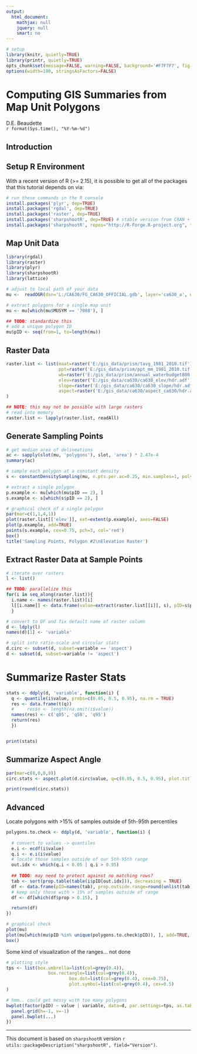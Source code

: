 ---
output:
  html_document:
    mathjax: null
    jquery: null
    smart: no
---

```{r setup, echo=FALSE, results='hide', warning=FALSE}
# setup
library(knitr, quietly=TRUE)
library(printr, quietly=TRUE)
opts_chunk$set(message=FALSE, warning=FALSE, background='#F7F7F7', fig.align='center', fig.retina=2, dev='png', tidy=TRUE, verbose=FALSE)
options(width=100, stringsAsFactors=FALSE)
```

Computing GIS Summaries from Map Unit Polygons
==============================================
D.E. Beaudette
<br>
`r format(Sys.time(), "%Y-%m-%d")`



## Introduction



## Setup R Environment
With a recent version of R (>= 2.15), it is possible to get all of the packages that this tutorial depends on via:
```{r install-deps, eval=FALSE}
# run these commands in the R console
install.packages('plyr', dep=TRUE)
install.packages('rgdal', dep=TRUE)
install.packages('raster', dep=TRUE)
install.packages('sharpshootR', dep=TRUE) # stable version from CRAN + dependencies
install.packages('sharpshootR', repos="http://R-Forge.R-project.org", type='source') # most recent copy from r-forge
```


## Map Unit Data
```{r get-mu-data, fig.width=6, fig.height=7, results='hide'}
library(rgdal)
library(raster)
library(plyr)
library(sharpshootR)
library(lattice)

# adjust to local path of your data
mu <-  readOGR(dsn='L:/CA630/FG_CA630_OFFICIAL.gdb', layer='ca630_a', encoding='OpenFileGDB', stringsAsFactors = FALSE)

# extract polygons for a single map unit
mu <- mu[which(mu$MUSYM == '7088'), ]

## TODO: standardize this
# add a unique polygon ID
mu$pID <- seq(from=1, to=length(mu))
```


## Raster Data
```{r load-raster-data, fig.width=6, fig.height=7}
raster.list <- list(maat=raster('E:/gis_data/prism/tavg_1981_2010.tif'), 
                    ppt=raster('E:/gis_data/prism/ppt_mm_1981_2010.tif'),
                    wb=raster('E:/gis_data/prism/annual_waterbudget800.tif'),
                    elev=raster('E:/gis_data/ca630/ca630_elev/hdr.adf'),
                    slope=raster('E:/gis_data/ca630/ca630_slope/hdr.adf'),
                    aspect=raster('E:/gis_data/ca630/aspect_ca630/hdr.adf')
)

## NOTE: this may not be possible with large rasters
# read into memory
raster.list <- lapply(raster.list, readAll)
```


## Generate Sampling Points
```{r generate-sampling-points, fig.width=6, fig.height=6}
# get median area of delineations
ac <- sapply(slot(mu, 'polygons'), slot, 'area') * 2.47e-4
summary(ac)

# sample each polygon at a constant density
s <- constantDensitySampling(mu, n.pts.per.ac=0.25, min.samples=1, polygon.id='pID')

# extract a single polygon
p.example <- mu[which(mu$pID == 2), ]
s.example <- s[which(s$pID == 2), ]

# graphical check of a single polygon
par(mar=c(1,1,4,1))
plot(raster.list[['elev']], ext=extent(p.example), axes=FALSE)
plot(p.example, add=TRUE)
points(s.example, cex=0.75, pch=3, col='red')
box()
title('Sampling Points, Polygon #2\nElevation Raster')
```


## Extract Raster Data at Sample Points
```{r extract-at-points, fig.width=6, fig.height=7}
# iterate over rasters
l <- list()

## TODO: parallelize this
for(i in seq_along(raster.list)){
  i.name <- names(raster.list)[i]
  l[[i.name]] <- data.frame(value=extract(raster.list[[i]], s), pID=s$pID)
  }

# convert to DF and fix default name of raster column
d <- ldply(l)
names(d)[1] <- 'variable'

# split into ratio-scale and circular stats
d.circ <- subset(d, subset=variable == 'aspect')
d <- subset(d, subset=variable != 'aspect')
```

# Summarize Raster Stats
```{r summarize-samples, fig.width=6, fig.height=7}
stats <- ddply(d, 'variable', function(i) {
  q <- quantile(i$value, probs=c(0.05, 0.5, 0.95), na.rm = TRUE)
  res <- data.frame(t(q))
  #     res$n <- length(na.omit(i$value))
  names(res) <- c('q05', 'q50', 'q95')
  return(res)
  })


print(stats)
```

## Summarize Aspect Angle
```{r summarize-aspect, fig.width=6, fig.height=6}
par(mar=c(0,0,0,0))
circ.stats <- aspect.plot(d.circ$value, q=c(0.05, 0.5, 0.95), plot.title='xxx', pch=NA, bg='RoyalBlue', col='black', arrow.col=c('grey', 'red', 'grey'), stack=FALSE, p.bw=90)

print(round(circ.stats))
```


## Advanced

Locate polygons with >15% of samples outside of 5th-95th percentiles
```{r summarize-by-poly-2, fig.width=7, fig.height=7}
polygons.to.check <- ddply(d, 'variable', function(i) {
  
  # convert to values -> quantiles
  e.i <- ecdf(i$value)
  q.i <- e.i(i$value)
  # locate those samples outside of our 5th-95th range
  out.idx <- which(q.i < 0.05 | q.i > 0.95)
  
  ## TODO: may need to protect against no matching rows?
  tab <- sort(prop.table(table(i$pID[out.idx])), decreasing = TRUE)
  df <- data.frame(pID=names(tab), prop.outside.range=round(unlist(tab), 2))
  # keep only those with > 15% of samples outside of range
  df <- df[which(df$prop > 0.15), ] 

  return(df)
})

# graphical check
plot(mu)
plot(mu[which(mu$pID %in% unique(polygons.to.check$pID)), ], add=TRUE, border=NA, col='red')
box()
```

Some kind of visualization of the ranges... not done
```{r summarize-by-poly, fig.width=7, fig.height=15, eval=FALSE}
# plotting style
tps <- list(box.umbrella=list(col=grey(0.4)), 
      			box.rectangle=list(col=grey(0.4)), 
						box.dot=list(col=grey(0.4), cex=0.75), 
						plot.symbol=list(col=grey(0.4), cex=0.5)
)

# hmm.. could get messy with too many polygons
bwplot(factor(pID) ~ value | variable, data=d, par.settings=tps, as.table=TRUE, scales=list(cex=0.55, x=list(relation='free')), layout=c(5,1), panel=function(...) {
  panel.grid(h=-1, v=-1)
  panel.bwplot(...)
})
```

----------------------------
This document is based on `sharpshootR` version `r utils::packageDescription("sharpshootR", field="Version")`.

